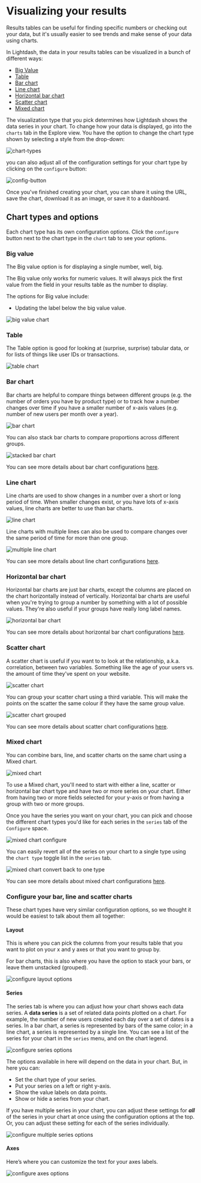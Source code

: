 # Visualizing your results

Results tables can be useful for finding specific numbers or checking out your data, but it's usually easier to see trends and make sense of your data using charts.

In Lightdash, the data in your results tables can be visualized in a bunch of different ways:

- [Big Value](#big-value)
- [Table](#table)
- [Bar chart](#bar-chart)
- [Line chart](#line-chart)
- [Horizontal bar chart](#horizontal-bar-chart)
- [Scatter chart](#scatter-chart)
- [Mixed chart](#mixed-chart)

The visualization type that you pick determines how Lightdash shows the data series in your chart. To change how your data is displayed, go into the `charts` tab in the Explore view. You have the option to change the chart type shown by selecting a style from the drop-down:

![chart-types](./assets/chart-types.png)

you can also adjust all of the configuration settings for your chart type by clicking on the `configure` button:

![config-button](./assets/config-button.png)

Once you've finished creating your chart, you can share it using the URL,  save the chart, download it as an image, or save it to a dashboard.

## Chart types and options

Each chart type has its own configuration options. Click the `configure` button next to the chart type in the `chart` tab to see your options.

### Big value

The Big value option is for displaying a single number, well, big.

The Big value only works for numeric values. It will always pick the first value from the field in your results table as the number to display.

The options for Big value include:

- Updating the label below the big value value.

![big value chart](./assets/big-number-chart.png)

### Table

The Table option is good for looking at (surprise, surprise) tabular data, or for lists of things like user IDs or transactions. 

![table chart](./assets/table-chart.png)

### Bar chart

Bar charts are helpful to compare things between different groups (e.g. the number of orders you have by product type) or to track how a number changes over time if you have a smaller number of x-axis values (e.g. number of new users per month over a year). 

![bar chart](./assets/column-chart.png)

You can also stack bar charts to compare proportions across different groups.

![stacked bar chart](./assets/stacked-column-chart.png)

You can see more details about bar chart configurations [here](#configure-your-bar-line-and-scatter-charts).

### Line chart

Line charts are used to show changes in a number over a short or long period of time. When smaller changes exist, or you have lots of x-axis values, line charts are better to use than bar charts.

![line chart](./assets/line-chart.png)

Line charts with multiple lines can also be used to compare changes over the same period of time for more than one group.

![multiple line chart](./assets/multi-line-chart.png)

You can see more details about line chart configurations [here](#configure-your-bar-line-and-scatter-charts).

### Horizontal bar chart

Horizontal bar charts are just bar charts, except the columns are placed on the chart horizontally instead of vertically. Horizontal bar charts are useful when you're trying to group a number by something with a lot of possible values. They're also useful if your groups have really long label names.

![horizontal bar chart](./assets/bar-chart.png)

You can see more details about horizontal bar chart configurations [here](#configure-your-bar-line-and-scatter-charts).

### Scatter chart

A scatter chart is useful if you want to to look at the relationship, a.k.a. correlation, between two variables. Something like the age of your users vs. the amount of time they've spent on your website.

![scatter chart](./assets/scatter-chart.png)

You can group your scatter chart using a third variable. This will make the points on the scatter the same colour if they have the same group value.

![scatter chart grouped](./assets/scatter-chart-grouped.png)

You can see more details about scatter chart configurations [here](#configure-your-bar-line-and-scatter-charts).

### Mixed chart

You can combine bars, line, and scatter charts on the same chart using a Mixed chart.

![mixed chart](./assets/mixed-chart.png)

To use a Mixed chart, you'll need to start with either a line, scatter or horizontal bar chart type and have two or more series on your chart. Either from having two or more fields selected for your y-axis or from having a group with two or more groups.

Once you have the series you want on your chart, you can pick and choose the different chart types you'd like for each series in the `series` tab of the `Configure` space.

![mixed chart configure](./assets/mixed-chart-configure.png)

You can easily revert all of the series on your chart to a single type using the `chart type` toggle list in the `series` tab.

![mixed chart convert back to one type](./assets/mixed-chart-convert-to-one.png)

You can see more details about mixed chart configurations [here](#configure-your-bar-line-and-scatter-charts).

### Configure your bar, line and scatter charts

These chart types have very similar configuration options, so we thought it would be easiest to talk about them all together:

#### Layout

This is where you can pick the columns from your results table that you want to plot on your x and y axes or that you want to group by.

For bar charts, this is also where you have the option to stack your bars, or leave them unstacked (grouped).

![configure layout options](./assets/configure-layout.png)

#### Series

The series tab is where you can adjust how your chart shows each data series. A **data series** is a set of related data points plotted on a chart. For example, the number of new users created each day over a set of dates is a series. In a bar chart, a series is represented by bars of the same color; in a line chart, a series is represented by a single line. You can see a list of the series for your chart in the `series` menu, and on the chart legend.

![configure series options](./assets/series-configure.png)

The options available in here will depend on the data in your chart. But, in here you can:

- Set the chart type of your series.
- Put your series on a left or right y-axis.
- Show the value labels on data points.
- Show or hide a series from your chart.

If you have multiple series in your chart, you can adjust these settings for **_all_** of the series in your chart at once using the configuration options at the top. Or, you can adjust these setting for each of the series individually.

![configure multiple series options](./assets/multiple-series-configure.png)

#### Axes

Here’s where you can customize the text for your axes labels.

![configure axes options](./assets/configure-axes.png)

